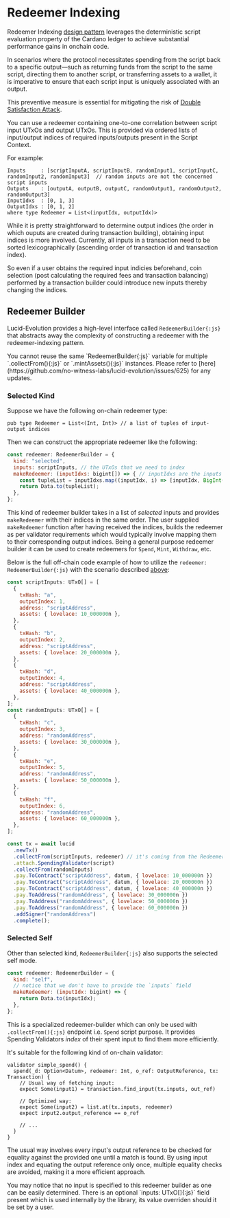 
# Redeemer Indexing

Redeemer Indexing [design pattern](https://github.com/Anastasia-Labs/design-patterns/blob/main/utxo-indexers/UTXO-INDEXERS.md) leverages the deterministic script evaluation property of the Cardano ledger to achieve substantial performance gains in onchain code.

In scenarios where the protocol necessitates spending from the script back to a specific output—such as returning funds from the script to the same script, directing them to another script, or transferring assets to a wallet, it is imperative to ensure that each script input is uniquely associated with an output.

This preventive measure is essential for mitigating the risk of [Double Satisfaction Attack](https://github.com/Anastasia-Labs/design-patterns/blob/main/stake-validator/STAKE-VALIDATOR.md#protect-against-double-satisfaction-exploit).

You can use a redeemer containing one-to-one correlation between script input UTxOs and output UTxOs. This is provided via ordered lists of input/output indices of required inputs/outputs present in the Script Context.

For example:

```
Inputs     : [scriptInputA, scriptInputB, randomInput1, scriptInputC, randomInput2, randomInput3]  // random inputs are not the concerned script inputs
Outputs    : [outputA, outputB, outputC, randomOutput1, randomOutput2, randomOutput3]
InputIdxs  : [0, 1, 3]
OutputIdxs : [0, 1, 2]
where type Redeemer = List<(inputIdx, outputIdx)>
```

While it is pretty straightforward to determine output indices (the order in which ouputs are created during transaction building), obtaining input indices is more involved. Currently, all inputs in a transaction need to be sorted lexicographically (ascending order of transaction id and transaction index).

So even if a user obtains the required input indicies beforehand, coin selection (post calculating the required fees and transaction balancing) performed by a transaction builder could introduce new inputs thereby changing the indices.

## Redeemer Builder

Lucid-Evolution provides a high-level interface called `RedeemerBuilder{:js}` that abstracts away the complexity of constructing a redeemer with the redeemer-indexing pattern.

<Callout type="warning">
  You cannot reuse the same `RedeemerBuilder{:js}` variable for multiple `.collectFrom(){:js}` or `.mintAssets(){:js}` instances. Please refer to [here](https://github.com/no-witness-labs/lucid-evolution/issues/625) for any updates.
</Callout>

### Selected Kind

Suppose we have the following on-chain redeemer type:

```aiken showLineNumbers
pub type Redeemer = List<(Int, Int)> // a list of tuples of input-output indices 
```

Then we can construct the appropriate redeemer like the following:

```js showLineNumbers
const redeemer: RedeemerBuilder = {
  kind: "selected",
  inputs: scriptInputs, // the UTxOs that we need to index
  makeRedeemer: (inputIdxs: bigint[]) => { // inputIdxs are the inputs order received by the validator
    const tupleList = inputIdxs.map((inputIdx, i) => [inputIdx, BigInt(i)]); // List<(inputIdx, outputIdx)>
    return Data.to(tupleList);
  },
};
```

This kind of redeemer builder takes in a list of _selected_ inputs and provides `makeRedeemer` with their indices in the same order. The user supplied `makeRedeemer` function after having received the indices, builds the redeemer as per validator requirements which would typically involve mapping them to their corresponding output indices. Being a general purpose redeemer builder it can be used to create redeemers for `Spend`, `Mint`, `Withdraw`, etc.

Below is the full off-chain code example of how to utilize the `redeemer: RedeemerBuilder{:js}` with the scenario described [above](./redeemer-indexing):

```js showLineNumbers /redeemer/ {44}
const scriptInputs: UTxO[] = [
  {
    txHash: "a",
    outputIndex: 1,
    address: "scriptAddress",
    assets: { lovelace: 10_000000n },
  },
  {
    txHash: "b",
    outputIndex: 2,
    address: "scriptAddress",
    assets: { lovelace: 20_000000n },
  },
  {
    txHash: "d",
    outputIndex: 4,
    address: "scriptAddress",
    assets: { lovelace: 40_000000n },
  },
];
const randomInputs: UTxO[] = [
  {
    txHash: "c",
    outputIndex: 3,
    address: "randomAddress",
    assets: { lovelace: 30_000000n },
  },
  {
    txHash: "e",
    outputIndex: 5,
    address: "randomAddress",
    assets: { lovelace: 50_000000n },
  },
  {
    txHash: "f",
    outputIndex: 6,
    address: "randomAddress",
    assets: { lovelace: 60_000000n },
  },
];    

const tx = await lucid
  .newTx()
  .collectFrom(scriptInputs, redeemer) // it's coming from the RedeemerBuilder
  .attach.SpendingValidator(script)
  .collectFrom(randomInputs)
  .pay.ToContract("scriptAddress", datum, { lovelace: 10_000000n })
  .pay.ToContract("scriptAddress", datum, { lovelace: 20_000000n })
  .pay.ToContract("scriptAddress", datum, { lovelace: 40_000000n })
  .pay.ToAddress("randomAddress", { lovelace: 30_000000n })
  .pay.ToAddress("randomAddress", { lovelace: 50_000000n })
  .pay.ToAddress("randomAddress", { lovelace: 60_000000n })
  .addSigner("randomAddress")
  .complete();
```

### Selected Self

Other than selected kind, `RedeemerBuilder{:js}` also supports the selected self mode.

```js showLineNumbers
const redeemer: RedeemerBuilder = {
  kind: "self",
  // notice that we don't have to provide the `inputs` field
  makeRedeemer: (inputIdx: bigint) => {
    return Data.to(inputIdx);
  },
};
```

This is a specialized redeemer-builder which can only be used with `.collectFrom(){:js}` endpoint i.e. `Spend` script purpose. It provides Spending Validators _index_ of their spent input to find them more efficiently.

It's suitable for the following kind of on-chain validator:

```aiken showLineNumbers
validator simple_spend() {
  spend(_d: Option<Datum>, redeemer: Int, o_ref: OutputReference, tx: Transaction) {
    // Usual way of fetching input:
    expect Some(input1) = transaction.find_input(tx.inputs, out_ref)

    // Optimized way:
    expect Some(input2) = list.at(tx.inputs, redeemer)
    expect input2.output_reference == o_ref

    // ...
  }
}
```

The usual way involves every input's output reference to be checked for equality against the provided one until a match is found. By using input index and equating the output reference only once, multiple equality checks are avoided, making it a more efficient approach.

<Callout type="info">
  You may notice that no input is specified to this redeemer builder as one can be easily determined. There is an optional `inputs: UTxO[]{:js}` field present which is used internally by the library, its value overriden should it be set by a user.
</Callout>

